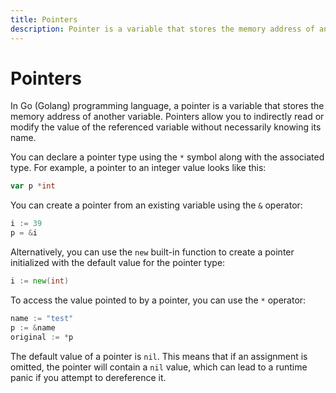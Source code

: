 ```yaml
---
title: Pointers
description: Pointer is a variable that stores the memory address of another variable
---
```


# Pointers

In Go (Golang) programming language, a pointer is a variable that stores the memory address of another variable. Pointers allow you to indirectly read or modify the value of the referenced variable without necessarily knowing its name.

You can declare a pointer type using the `*` symbol along with the associated type. For example, a pointer to an integer value looks like this:

```go copy
var p *int
```

You can create a pointer from an existing variable using the `&` operator:

```go copy
i := 39
p = &i
```

Alternatively, you can use the `new` built-in function to create a pointer initialized with the default value for the pointer type:

```go copy
i := new(int)
```

To access the value pointed to by a pointer, you can use the `*` operator:

```go copy
name := "test"
p := &name
original := *p
```

The default value of a pointer is `nil`. This means that if an assignment is omitted, the pointer will contain a `nil` value, which can lead to a runtime panic if you attempt to dereference it.